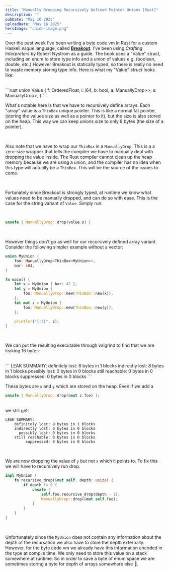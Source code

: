 ```yaml
---
title: "Manually Dropping Recursively Defined Pointer Unions [Rust]"
description: ""
pubDate: "May 16 2025"
uploadDate: "May 16 2025"
heroImage: "union-image.png"
---
```


Over the past week I've been writing a byte code vm in Rust for a custom Haskell *esque* language, called **[Breakout](https://github.com/eassmus/Breakout-Byte-Code-Interpreter/tree/master)**. I've been using *Crafting Interpreters* by Robert Nystrom as a guide. The book uses a "Value" struct, including an enum to store type info and a union of values e.g. (boolean, double, etc.) However Breakout is statically typed, so there is really no need to waste memory storing type info. Here is what my "Value" *struct* looks like:

<br/>
```rust
union Value {
    f: OrderedFloat<f64>,
    i: i64,
    b: bool,
    a: ManuallyDrop<ThinBox<Vec<Value>>>,
    s: ManuallyDrop<ThinBox<String>>, 
}
```
<br/>

What's notable here is that we have to recursively define arrays. Each "array" value is a ```ThinBox``` unique pointer. This is like a normal fat pointer, (storing the values size as well as a pointer to it), but the size is also stored on the heap. This way we can keep unions size to only 8 bytes (the size of a pointer).

<br/>

Also note that we have to wrap our ```ThinBox``` in a ```ManuallyDrop```. This is a a zero-size wrapper that tells the compiler we have to manually deal with dropping the value inside. The Rust compiler cannot clean up the heap memory because we are using a union, and the compiler has no idea when this type will actually be a ```ThinBox```. This will be the source of the issues to come. 

<br/>

Fortunately since Breakout is strongly typed, at runtime we know what values need to be manually dropped, and can do so with ease. This is the case for the string variant of ```Value```. Simply run: 

<br/>

```rust 
unsafe { ManuallyDrop::drop(value.s) }
```

<br/>

However things don't go as well for our recursively defined array variant. Consider the following simpler example without a vector:
<br/>

```rust
union MyUnion {
    foo: ManuallyDrop<ThinBox<MyUnion>>,
    bar: i64,
}

fn main() {
    let x = MyUnion { bar: 42 };
    let y = MyUnion {
        foo: ManuallyDrop::new(ThinBox::new(x)),
    };
    let mut z = MyUnion {
        foo: ManuallyDrop::new(ThinBox::new(y)),
    };

    println!("{:?}", z);
}

```
<br/>

We can put the resulting executable through valgrind to find that we are leaking 16 bytes:

<br/>
```
LEAK SUMMARY:
   definitely lost: 8 bytes in 1 blocks
   indirectly lost: 8 bytes in 1 blocks
     possibly lost: 0 bytes in 0 blocks
   still reachable: 0 bytes in 0 blocks
        suppressed: 0 bytes in 0 blocks
```
<br/>

These bytes are ```x``` and ```y``` which are stored on the heap. Even if we add a 
<br/>
```rust 
unsafe { ManuallyDrop::drop(&mut z.foo) };
``` 
<br/>
we still get:
<br/>

```
LEAK SUMMARY:
    definitely lost: 8 bytes in 1 blocks
    indirectly lost: 0 bytes in 0 blocks
      possibly lost: 0 bytes in 0 blocks
    still reachable: 0 bytes in 0 blocks
         suppressed: 0 bytes in 0 blocks
```
<br/>

We are now dropping the value of ```y``` but not ```x``` which it points to. To fix this we will have to recursively run drop. 
<br/>

```rust
impl MyUnion {
    fn recursive_drop(&mut self, depth: usize) {
        if depth != 0 {
            unsafe {
                self.foo.recursive_drop(depth - 1);
                ManuallyDrop::drop(&mut self.foo);
            }
        }
    }
}
```
<br/>

Unfortunately since the ```MyUnion``` does not contain any information about the depth of the recursation we also have to store the depth externally. However, for the byte code vm we already have this information encoded in the type at compile time. We only need to store this value on a stack somewhere at runtime. So in order to save a byte of enum space we are sometimes storing a byte for depth of arrays somewhere else 🫤.

<br/>

